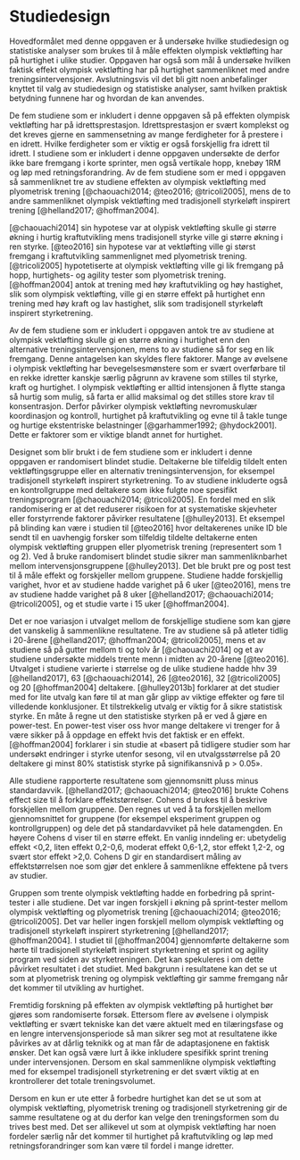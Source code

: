 # Studiedesign

Hovedformålet med denne oppgaven er å undersøke hvilke studiedesign og statistiske analyser som brukes til å måle effekten olympisk vektløfting har på hurtighet i ulike studier. Oppgaven har også som mål å undersøke hvilken faktisk effekt olympisk vektløfting har på hurtighet sammenliknet med andre treningsintervensjoner. Avslutningsvis vil det bli gitt noen anbefalinger knyttet til valg av studiedesign og statistiske analyser, samt hvilken praktisk betydning funnene har og hvordan de kan anvendes.

De fem studiene som er inkludert i denne oppgaven så på effekten olympisk vektløfting har på idrettsprestasjon. Idrettsprestasjon er svært komplekst og det kreves gjerne en sammensetning av mange ferdigheter for å prestere i en idrett. Hvilke ferdigheter som er viktig er også forskjellig fra idrett til idrett. I studiene som er inkludert i denne oppgaven undersøkte de derfor ikke bare fremgang i korte sprinter, men også vertikale hopp, knebøy 1RM og løp med retningsforandring. Av de fem studiene som er med i oppgaven så sammenliknet tre av studiene effekten av olympisk vektløfting med plyometrisk trening [@chaouachi2014; @teo2016; @tricoli2005], mens de to andre sammenliknet olympisk vektløfting med tradisjonell styrkeløft inspirert trening [@helland2017; @hoffman2004].

[@chaouachi2014] sin hypotese var at olypisk vektløfting skulle gi større økning i hurtig kraftutvikling mens tradisjonell styrke ville gi større økning i ren styrke. [@teo2016] sin hypotese var at vektløfting ville gi størst fremgang i kraftutvikling sammenlignet med plyometrisk trening. [@tricoli2005] hypotetiserte at olympisk vektløfting ville gi lik fremgang på hopp, hurtighets- og agility tester som plyometrisk trening. [@hoffman2004] antok at trening med høy kraftutvikling og høy hastighet, slik som olympisk vektløfting, ville gi en større effekt på hurtighet enn trening med høy kraft og lav hastighet, slik som tradisjonell styrkeløft inspirert styrketrening.

Av de fem studiene som er inkludert i oppgaven antok tre av studiene at olympisk vektløfting skulle gi en større økning i hurtighet enn den alternative treningsintervensjonen, mens to av studiene så for seg en lik fremgang. Denne antagelsen kan skyldes flere faktorer. Mange av øvelsene i olympisk vektløfting har bevegelsesmønstere som er svært overførbare til en rekke idretter kanskje særlig pågrunn av kravene som stilles til styrke, kraft og hurtighet. I olympisk vektløfting er alltid intensjonen å flytte stanga så hurtig som mulig, så farta er allid maksimal og det stilles store krav til konsentrasjon. Derfor påvirker olympisk vektløfting nevromuskulær koordinasjon og kontroll, hurtighet på kraftutvikling og evne til å takle tunge og hurtige ekstentriske belastninger [@garhammer1992; @hydock2001]. Dette er faktorer som er viktige blandt annet for hurtighet.

Designet som blir brukt i de fem studiene som er inkludert i denne oppgaven er randomisert blindet studie. Deltakerne ble tilfeldig tildelt enten vektløftingsgruppe eller en alternativ treningsintervensjon, for eksempel tradisjonell styrkeløft inspirert styrketrening. To av studiene inkluderte også en kontrollgruppe med deltakere som ikke fulgte noe spesifikt treningsprogram [@chaouachi2014; @tricoli2005]. En fordel med en slik randomisering er at det reduserer risikoen for at systematiske skjevheter eller forstyrrende faktorer påvirker resultatene [@hulley2013]. Et eksempel på blinding kan være i studien til [@teo2016] hvor deltakerenes unike ID ble sendt til en uavhengig forsker som tilfeldig tildelte deltakerne enten olympisk vektløfting gruppen eller plyometrisk trening (representert som 1 og 2). Ved å bruke randomisert blindet studie sikrer man sammenliknbarhet mellom intervensjonsgruppene [@hulley2013]. Det ble brukt pre og post test til å måle effekt og forskjeller mellom gruppene. Studiene hadde forskjellig varighet, hvor et av studiene hadde varighet på 6 uker [@teo2016], mens tre av studiene hadde varighet på 8 uker [@helland2017; @chaouachi2014; @tricoli2005], og et studie varte i 15 uker [@hoffman2004].

Det er noe variasjon i utvalget mellom de forskjellige studiene som kan gjøre det vanskelig å sammenlikne resultatene. Tre av studiene så på atleter tidlig i 20-årene [@helland2017; @hoffman2004; @tricoli2005], mens et av studiene så på gutter mellom ti og tolv år [@chaouachi2014] og et av studiene undersøkte middels trente menn i midten av 20-årene [@teo2016]. Utvalget i studiene varierte i størrelse og de ulike studiene hadde hhv 39 [@helland2017], 63 [@chaouachi2014], 26 [@teo2016], 32 [@tricoli2005] og 20 [@hoffman2004] deltakere. [@hulley2013b] forklarer at det studier med for lite utvalg kan føre til at man går glipp av viktige effekter og føre til villedende konklusjoner. Et tilstrekkelig utvalg er viktig for å sikre statistisk styrke. En måte å regne ut den statistiske styrken på er ved å gjøre en power-test. En power-test viser oss hvor mange deltakere vi trenger for å være sikker på å oppdage en effekt hvis det faktisk er en effekt. [@hoffman2004] forklarer i sin studie at «basert på tidligere studier som har undersøkt endringer i styrke utenfor sesong, vil en utvalgsstørrelse på 20 deltakere gi minst 80% statistisk styrke på signifikansnivå p \> 0.05».

Alle studiene rapporterte resultatene som gjennomsnitt pluss minus standardavvik. [@helland2017; @chaouachi2014; @teo2016] brukte Cohens effect size til å forklare effektstørrelser. Cohens d brukes til å beskrive forskjellen mellom gruppene. Den regnes ut ved å ta forskjellen mellom gjennomsnittet for gruppene (for eksempel eksperiment gruppen og kontrollgruppen) og dele det på standardavviket på hele datamengden. En høyere Cohens d viser til en større effekt. En vanlig inndeling er: ubetydelig effekt \<0,2, liten effekt 0,2-0,6, moderat effekt 0,6-1,2, stor effekt 1,2-2, og svært stor effekt \>2,0. Cohens D gir en standardisert måling av effektstørrelsen noe som gjør det enklere å sammenlikne effektene på tvers av studier.

Gruppen som trente olympisk vektløfting hadde en forbedring på sprint-tester i alle studiene. Det var ingen forskjell i økning på sprint-tester mellom olympisk vektløfting og plyometrisk trening [@chaouachi2014; @teo2016; @tricoli2005]. Det var heller ingen forskjell mellom olympisk vektløfting og tradisjonell styrkeløft inspirert styrketrening [@helland2017; @hoffman2004]. I studiet til [@hoffman2004] gjennomførte deltakerne som hørte til tradisjonell styrkeløft inspirert styrketrening et sprint og agility program ved siden av styrketreningen. Det kan spekuleres i om dette påvirket resultatet i det studiet. Med bakgrunn i resultatene kan det se ut som at plyometrisk trening og olympisk vektløfting gir samme fremgang når det kommer til utvikling av hurtighet.

Fremtidig forskning på effekten av olympisk vektløfting på hurtighet bør gjøres som randomiserte forsøk. Ettersom flere av øvelsene i olympisk vektløfting er svært tekniske kan det være aktuelt med en tilæringsfase og en lengre intervensjonsperiode så man sikrer seg mot at resultatene ikke påvirkes av at dårlig teknikk og at man får de adaptasjonene en faktisk ønsker. Det kan også være lurt å ikke inkludere spesifikk sprint trening under intervensjonen. Dersom en skal sammenlikne olympisk vektløfting med for eksempel tradisjonell styrketrening er det svært viktig at en krontrollerer det totale treningsvolumet.

Dersom en kun er ute etter å forbedre hurtighet kan det se ut som at olympisk vektløfting, plyometrisk trening og tradisjonell styrketrening gir de samme resultatene og at du derfor kan velge den treningsformen som du trives best med. Det ser allikevel ut som at olympisk vektløfting har noen fordeler særlig når det kommer til hurtighet på kraftutvikling og løp med retningsforandringer som kan være til fordel i mange idretter.
